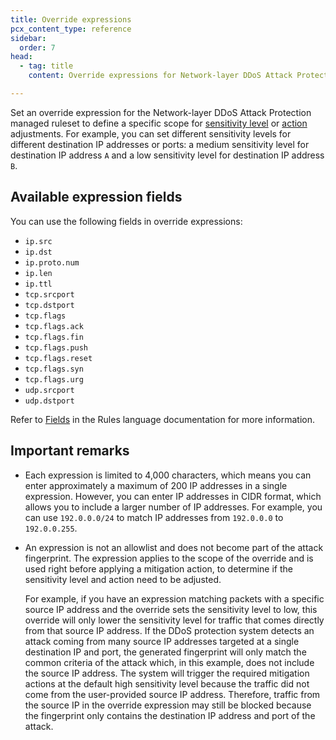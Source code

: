 ```yaml
---
title: Override expressions
pcx_content_type: reference
sidebar:
  order: 7
head:
  - tag: title
    content: Override expressions for Network-layer DDoS Attack Protection

---
```



Set an override expression for the Network-layer DDoS Attack Protection managed ruleset to define a specific scope for [sensitivity level](/ddos-protection/managed-rulesets/network/override-parameters/#sensitivity-level) or [action](/ddos-protection/managed-rulesets/network/override-parameters/#action) adjustments. For example, you can set different sensitivity levels for different destination IP addresses or ports: a medium sensitivity level for destination IP address `A` and a low sensitivity level for destination IP address `B`.

## Available expression fields

You can use the following fields in override expressions:

- `ip.src`
- `ip.dst`
- `ip.proto.num`
- `ip.len`
- `ip.ttl`
- `tcp.srcport`
- `tcp.dstport`
- `tcp.flags`
- `tcp.flags.ack`
- `tcp.flags.fin`
- `tcp.flags.push`
- `tcp.flags.reset`
- `tcp.flags.syn`
- `tcp.flags.urg`
- `udp.srcport`
- `udp.dstport`

Refer to [Fields](/ruleset-engine/rules-language/fields/) in the Rules language documentation for more information.

## Important remarks

- Each expression is limited to 4,000 characters, which means you can enter approximately a maximum of 200 IP addresses in a single expression. However, you can enter IP addresses in CIDR format, which allows you to include a larger number of IP addresses. For example, you can use `192.0.0.0/24` to match IP addresses from `192.0.0.0` to `192.0.0.255`.
- An expression is not an <GlossaryTooltip term="allowlist">allowlist</GlossaryTooltip> and does not become part of the attack fingerprint. The expression applies to the scope of the override and is used right before applying a mitigation action, to determine if the sensitivity level and action need to be adjusted.<br/>
  
  For example, if you have an expression matching <GlossaryTooltip term="data packet">packets</GlossaryTooltip> with a specific source IP address and the override sets the sensitivity level to low, this override will only lower the sensitivity level for traffic that comes directly from that source IP address. If the DDoS protection system detects an attack coming from many source IP addresses targeted at a single destination IP and port, the generated fingerprint will only match the common criteria of the attack which, in this example, does not include the source IP address. The system will trigger the required mitigation actions at the default high sensitivity level because the traffic did not come from the user-provided source IP address. Therefore, traffic from the source IP in the override expression may still be blocked because the fingerprint only contains the destination IP address and port of the attack.
